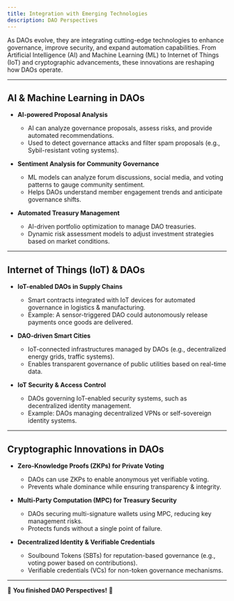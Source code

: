```yaml
---
title: Integration with Emerging Technologies
description: DAO Perspectives
---
```


As DAOs evolve, they are integrating cutting-edge technologies to enhance governance, improve security, and expand automation capabilities. From Artificial Intelligence (AI) and Machine Learning (ML) to Internet of Things (IoT) and cryptographic advancements, these innovations are reshaping how DAOs operate.

---

## **AI & Machine Learning in DAOs**

- **AI-powered Proposal Analysis**  
  - AI can analyze governance proposals, assess risks, and provide automated recommendations.  
  - Used to detect governance attacks and filter spam proposals (e.g., Sybil-resistant voting systems).  

- **Sentiment Analysis for Community Governance**  
  - ML models can analyze forum discussions, social media, and voting patterns to gauge community sentiment.  
  - Helps DAOs understand member engagement trends and anticipate governance shifts.  

- **Automated Treasury Management**  
  - AI-driven portfolio optimization to manage DAO treasuries.  
  - Dynamic risk assessment models to adjust investment strategies based on market conditions.  

---

## **Internet of Things (IoT) & DAOs** 

- **IoT-enabled DAOs in Supply Chains**  
  - Smart contracts integrated with IoT devices for automated governance in logistics & manufacturing.  
  - Example: A sensor-triggered DAO could autonomously release payments once goods are delivered.  

- **DAO-driven Smart Cities**  
  - IoT-connected infrastructures managed by DAOs (e.g., decentralized energy grids, traffic systems).  
  - Enables transparent governance of public utilities based on real-time data.  

- **IoT Security & Access Control**  
  - DAOs governing IoT-enabled security systems, such as decentralized identity management.  
  - Example: DAOs managing decentralized VPNs or self-sovereign identity systems.  

---

## **Cryptographic Innovations in DAOs**

- **Zero-Knowledge Proofs (ZKPs) for Private Voting**  
  - DAOs can use ZKPs to enable anonymous yet verifiable voting.  
  - Prevents whale dominance while ensuring transparency & integrity.  

- **Multi-Party Computation (MPC) for Treasury Security**  
  - DAOs securing multi-signature wallets using MPC, reducing key management risks.  
  - Protects funds without a single point of failure.  

- **Decentralized Identity & Verifiable Credentials**  
  - Soulbound Tokens (SBTs) for reputation-based governance (e.g., voting power based on contributions).  
  - Verifiable credentials (VCs) for non-token governance mechanisms.  

---

🔖 **You finished DAO Perspectives!** 🔖